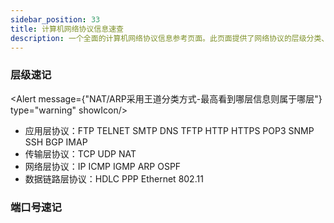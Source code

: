 ```yaml
---
sidebar_position: 33
title: 计算机网络协议信息速查
description: 一个全面的计算机网络协议信息参考页面。此页面提供了网络协议的层级分类、端口速查表，旨在帮助学习者速查速记网络协议的相关信息。
---
```


### 层级速记

<Alert message={"NAT/ARP采用王道分类方式-最高看到哪层信息则属于哪层"} type="warning" showIcon/>

* 应用层协议：FTP TELNET SMTP DNS TFTP HTTP HTTPS POP3 SNMP SSH BGP IMAP
* 传输层协议：TCP UDP NAT
* 网络层协议：IP ICMP IGMP ARP OSPF
* 数据链路层协议：HDLC PPP Ethernet 802.11

### 端口号速记

<Table columns={protocolColumns} dataSource={Protocols} pagination={false} style={{ width: '100%' }} size="small"/>